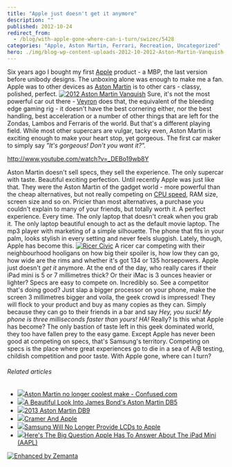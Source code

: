 ```yaml
---
title: "Apple just doesn't get it anymore"
description: ""
published: 2012-10-24
redirect_from:
  - /blog/with-apple-gone-where-can-i-turn/swizec/5428
categories: "Apple, Aston Martin, Ferrari, Recreation, Uncategorized"
hero: ./img/blog-wp-content-uploads-2012-10-2012-Aston-Martin-Vanquish-8-1024x602.jpg
---
```


Six years ago I bought my first [Apple](http://www.apple.com "Apple") product - a MBP, the last version before unibody designs. The unboxing alone was enough to make me a fan. Apple was to other devices as [Aston Martin](http://www.astonmartin.co.uk/ "Aston Martin") is to other cars - classy, polished, perfect. [![2012 Aston Martin Vanquish](./img/blog-wp-content-uploads-2012-10-2012-Aston-Martin-Vanquish-8-1024x602.jpg "2012 Aston Martin Vanquish")](http://swizec.com/blog/wp-content/uploads/2012/10/2012-Aston-Martin-Vanquish-8.jpg) Sure, it's not the most powerful car out there - [Veyron](http://en.wikipedia.org/wiki/Bugatti_Veyron "Bugatti Veyron") does that, the equivalent of the bleeding edge gaming rig - it doesn't have the best cornering either, nor the best handling, best acceleration or a number of other things that are left for the Zondas, Lambos and Ferraris of the world. But that's a different playing field. While most other supercars are vulgar, tacky even, Aston Martin is exciting enough to make your heart stop, yet gorgeous. The first car maker to simply say _"It's gorgeous! Don't you want it?"._

http://www.youtube.com/watch?v=_DEBo19wb8Y

Aston Martin doesn't sell specs, they sell the experience. The only supercar with taste. Beautiful exciting perfection. Until recently Apple was just like that. They were the Aston Martin of the gadget world - more powerful than the cheap alternatives, but not really competing on [CPU speed](http://en.wikipedia.org/wiki/Instructions_per_second "Instructions per second"), RAM size, screen size and so on. Pricier than most alternatives, a purchase you couldn't explain to many of your friends, but totally worth it. A perfect experience. Every time. The only laptop that doesn't creak when you grab it. The only laptop beautiful enough to act as the default movie laptop. The mp3 player with marketing of a simple silhouette. The phone that fits in your palm, looks stylish in every setting and never feels sluggish. Lately, though, Apple has become this. [![Ricer Civic](http://swizec.com/blog/wp-content/uploads/2012/10/ricer_civic_2.jpg "Ricer Civic")](./img/blog-wp-content-uploads-2012-10-ricer_civic_2.jpg) A ricer car competing with their neighbourhood hooligans on how big their spoiler is, how low they can go, how wide are the rims and whether it's got 134 or 135 horsepowers. Apple just doesn't _get it_ anymore. At the end of the day, who really cares if their iPad mini is 5 or 7 millimetres thick? Or their iMac is 3 ounces heavier or lighter? Specs are easy to compete on. Incredibly so. See a competitor that's doing good? Just slap a bigger processor on your phone, make the screen 3 millimetres bigger and voila, the geek crowd is impressed! They will flock to your product and buy as many copies as they can. Simply because they can go to their friends in a bar and say _Hey, you suck! My phone is three milliseconds faster than yours! HA!_ Really? Is this what Apple has become? The only bastion of taste left in this geek dominated world, they too have fallen prey to the easy game. Except Apple has never been good at competing on specs, that's Samsung's territory. Competing on specs is the place where great experiences go to die in a sea of A/B testing, childish competition and poor taste. With Apple gone, where can I turn?

###### Related articles

- [![](http://i.zemanta.com/noimg_118_80_80.jpg)](http://www.confused.com/car-insurance/news/aston-martin-no-longer-coolest-make-1917)[Aston Martin no longer coolest make - Confused.com](http://www.confused.com/car-insurance/news/aston-martin-no-longer-coolest-make-1917)
- [![](http://i.zemanta.com/118452156_80_80.jpg)](http://hypebeast.com/2012/10/a-beautiful-look-into-james-bonds-aston-martin-db5/)[A Beautiful Look Into James Bond's Aston Martin DB5](http://hypebeast.com/2012/10/a-beautiful-look-into-james-bonds-aston-martin-db5/)
- [![](http://i.zemanta.com/113119209_80_80.jpg)](http://www.werd.com/17088/2013-aston-martin-db9/)[2013 Aston Martin DB9](http://www.werd.com/17088/2013-aston-martin-db9/)
- [![](http://i.zemanta.com/120785020_80_80.jpg)](http://seekingalpha.com/article/943771-cramer-and-apple?source=feed)[Cramer And Apple](http://seekingalpha.com/article/943771-cramer-and-apple?source=feed)
- [![](http://i.zemanta.com/120481156_80_80.jpg)](http://hothardware.com/News/Samsung-Will-No-Longer-Provide-LCDs-to-Apple/)[Samsung Will No Longer Provide LCDs to Apple](http://hothardware.com/News/Samsung-Will-No-Longer-Provide-LCDs-to-Apple/)
- [![](http://i.zemanta.com/120655116_80_80.jpg)](http://www.businessinsider.com/how-will-apple-market-the-ipad-mini-2012-10)[Here's The Big Question Apple Has To Answer About The iPad Mini (AAPL)](http://www.businessinsider.com/how-will-apple-market-the-ipad-mini-2012-10)

[![Enhanced by Zemanta](http://img.zemanta.com/zemified_e.png?x-id=7b009c8c-afdb-4bb5-a0fe-a4ccc4987304)](http://www.zemanta.com/?px "Enhanced by Zemanta")
